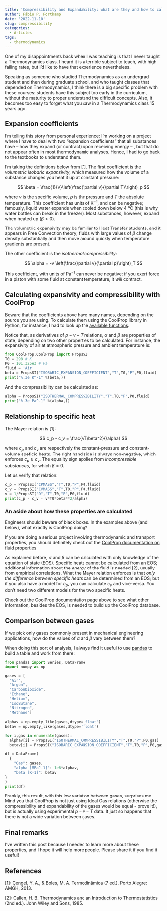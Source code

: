 ```yaml
---
title: 'Compressibility and Expandability: what are they and how to calculate'
author: Fábio P. Fortkamp
date: '2022-11-10'
slug: compressibility
categories:
  - Articles
tags:
  - thermodynamics
---
```


One of my disappointments back when I was teaching is that I never taught a Thermodynamics class. I heard it is a terrible subject to teach, with high failing rates, but I'd like to have that experience nevertheless. 

Speaking as someone who studied Thermodynamics as an undergrad student and then during graduate school, and who taught classes that depended on Thermodynamics, I think there is a big specific problem with these courses: students have this subject too early in the curriculum, without the maturity to proper understand the difficult concepts. Also, it becomes too easy to forget what you saw in a Thermodynamics class 15 years ago.

## Expansion coefficients

I'm telling this story from personal experience: I'm working on a project where I have to deal with two "expansion coefficients" that all substances have -- how they expand (or contract) upon receiving energy -- , but that do not appear often in most thermodynamic analyses. Hence, I had to go back to the textbooks to understand them.

I'm taking the definitions below from [1]. The first coefficient is the *volumetric isobaric expansivity*, which measured how the volume of a substance changes you heat it up at constant pressure:

$$
\beta = \frac{1}{v}\left(\frac{\partial v}{\partial T}\right)_p
$$

where $v$ is the specific volume, $p$  is the pressure and $T$ the absolute temperature. This coefficient has units of K$^{-1}$, and can be negative; famously, liquid water expands when cooled down below 4 ºC (this is why water bottles can break in the freezer). Most substances, however, expand when heated up ($\beta > 0$). 

The volumetric expansivity may be familiar to Heat Transfer students, and it appears in Free Convection theory; fluids with large values of $\beta$ change density substantially and then move around quickly when temperature gradients are present.

The other coefficient is the *isothermal compressibility*:

$$
\alpha = -v \left(\frac{\partial v}{\partial p}\right)_T
$$

This coefficient, with units of Pa$^{-1}$ can never be negative: if you exert force in a piston with some fluid at constant temperature, it *will* contract.

## Calculating expansivity and compressibility with CoolProp

Beware that the coefficients above have many names, depending on the source you are using. To calculate them using the CoolProp library in Python, for instance, I had to look up the [available functions](http://www.coolprop.org/coolprop/HighLevelAPI.html#parameter-table). 

Notice that, as derivatives of $p-v-T$ relations, $\alpha$ and $\beta$ are properties of state, depending on two other properties to be calculated. For instance, the expansivity of air at atmospheric pressure and ambient temperature is:

```python
from CoolProp.CoolProp import PropsSI
T0 = 298 # K
P0 = 101.325e3 # Pa
fluid = 'Air'
beta = PropsSI("ISOBARIC_EXPANSION_COEFFICIENT","T",T0,"P",P0,fluid)
print("%.3e K^-1" %(beta,))
```
And the compressibility can be calculated as:

```python
alpha = PropsSI("ISOTHERMAL_COMPRESSIBILITY","T",T0,"P",P0,fluid)
print("%.3e Pa^-1" %(alpha,))
```

## Relationship to specific heat

The Mayer relation is [1]:

$$
c_p - c_v = \frac{vT\beta^2}{\alpha}
$$

where $c_p$ and $c_v$ are respectively the constant-pressure and constant-volume speficic heats. The right hand side is always non-negative, which enforces $c_p \ge c_v$. The equality sign applies from *incompressible substances*, for which $\beta = 0$. 

Let us verify that relation:

```python
c_p = PropsSI("CPMASS","T",T0,"P",P0,fluid)
c_v = PropsSI("CVMASS","T",T0,"P",P0,fluid)
v = 1/PropsSI("D","T",T0,"P",P0,fluid)
print(c_p - c_v - v*T0*beta**2/alpha)
```
### An aside about how these properties are calculated

Engineers should beware of black boxes. In the examples above (and below), what exactly is CoolProp doing?

If you are doing a serious project involving thermodynamic and transport properties, you should definitely check out the [CoolProp documentation on fluid properties](http://www.coolprop.org/fluid_properties/PurePseudoPure.html)

As explained before, $\alpha$ and $\beta$ can be calculated with only knowledge of the equation of state (EOS). Specific heats cannot be calculated from an EOS; additional information about the *energy* of the fluid is needed [2], usually from empirical correlations. What the Mayer relation enforces is that *only the difference between specific heats* can be determined from an EOS; but if you also have a model for $c_p$, you can calculate $c_v$ and vice-versa. You don't need two different models for the two specific heats.

Check out the CoolProp documentation page above to see what other information, besides the EOS, is needed to build up the CoolProp database.

## Comparison between gases

If we pick only gases commonly present in mechanical engineering applications, how do the values of $\alpha$ and $\beta$ vary between them?

When doing this sort of analysis, I always find it useful to use [pandas](https://pandas.pydata.org/docs/getting_started/) to build a table and work from there:

```python
from pandas import Series, DataFrame
import numpy as np

gases = [
  "Air",
  "Argon",
  "CarbonDioxide",
  "Ethane",
  "Helium",
  "IsoButane",
  "Nitrogen",
  "Methane"]
  
alphav = np.empty_like(gases,dtype='float')
betav = np.empty_like(gases,dtype='float')

for i,gas in enumerate(gases):
  alphav[i] = PropsSI("ISOTHERMAL_COMPRESSIBILITY","T",T0,"P",P0,gas)
  betav[i] = PropsSI("ISOBARIC_EXPANSION_COEFFICIENT","T",T0,"P",P0,gas)

df = DataFrame(
  {
    "Gas": gases,
    "alpha [MPa^-1]": 1e6*alphav,
    "beta [K-1]": betav
}
)
print(df)
```

Frankly, this result, with this low variation between gases, surprises me. Mind you that CoolProp is not just using Ideal Gas relations (otherwise the compressibility and expandability of the gases would be equal - prove it!), but is actually using experimental $p-v-T$ data. It just so happens that there is not a wide variation between gases.

## Final remarks

I've written this post because I needed to learn more about these properties, and I hope it will help more people. Please share it if you find it useful!

## References

[1]: Çengel, Y. A., & Boles, M. A. Termodinâmica (7 ed.). Porto Alegre: AMGH, 2013.

[2]: Callen, H. B. Thermodynamics and an Introduction to Thermostatistics (2nd ed.). John Wiley and Sons, 1985.